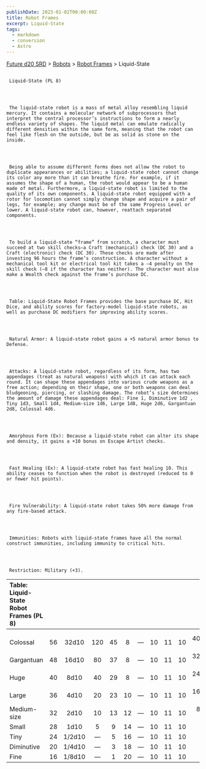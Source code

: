 ```yaml
---
publishDate: 2023-01-02T00:00:00Z
title: Robot Frames
excerpt: Liquid-State
tags:
  - markdown
  - conversion
  - Astro
---
```







[Future d20 SRD](/#futureD20)
     > [Robots](future-d20-srd-robots-index)
     > [Robot Frames](future-d20-srd-robots-robot-frames-index)
     > Liquid-State
    





## 
     Liquid-State (PL 8)
    



     The liquid-state robot is a mass of metal alloy resembling liquid mercury. It contains a molecular network of subprocessors that interpret the central processor’s instructions to form a nearly endless variety of shapes. The liquid metal can emulate radically different densities within the same form, meaning that the robot can feel like flesh on the outside, but be as solid as stone on the inside.
    



     Being able to assume different forms does not allow the robot to duplicate appearances or abilities; a liquid-state robot cannot change its color any more than it can breathe fire. For example, if it assumes the shape of a human, the robot would appear to be a human made of metal. Furthermore, a liquid-state robot is limited to the quality of its own components. A liquid-state robot equipped with a rotor for locomotion cannot simply change shape and acquire a pair of legs, for example; any change must be of the same Progress Level or lower. A liquid-state robot can, however, reattach separated components.
    



     To build a liquid-state “frame” from scratch, a character must succeed at two skill checks—a Craft (mechanical) check (DC 30) and a Craft (electronic) check (DC 30). These checks are made after investing 96 hours the frame’s construction. A character without a mechanical tool kit or electrical tool kit takes a –4 penalty on the skill check (–8 if the character has neither). The character must also make a Wealth check against the frame’s purchase DC.
    



     Table: Liquid-State Robot Frames provides the base purchase DC, Hit Dice, and ability scores for factory-model liquid-state robots, as well as purchase DC modifiers for improving ability scores.
    



     Natural Armor: A liquid-state robot gains a +5 natural armor bonus to Defense.
    



     Attacks: A liquid-state robot, regardless of its form, has two appendages (treat as natural weapons) with which it can attack each round. It can shape these appendages into various crude weapons as a free action; depending on their shape, one or both weapons can deal bludgeoning, piercing, or slashing damage. The robot’s size determines the amount of damage these appendages deal: Fine 1, Diminutive 1d2 , Tiny 1d3, Small 1d4, Medium-size 1d6, Large 1d8, Huge 2d6, Gargantuan 2d8, Colossal 4d6.
    



     Amorphous Form (Ex): Because a liquid-state robot can alter its shape and density, it gains a +10 bonus on Escape Artist checks.
    



     Fast Healing (Ex): A liquid-state robot has fast healing 10. This ability ceases to function when the robot is destroyed (reduced to 0 or fewer hit points).
    



     Fire Vulnerability: A liquid-state robot takes 50% more damage from any fire-based attack.
    



     Immunities: Robots with liquid-state frames have all the normal construct immunities, including immunity to critical hits.
    



     Restriction: Military (+3).
    


| Table: Liquid-State Robot Frames (PL 8) |  |  |  |  |  |  |  |  |  |  |
| :----------------------------------------- | :--: | :--: | :--: | :--: | :--: | :--: | :--: | :--: | :--: | --: |
|  |  |  |  |  |  |  |  |  |  |  |
|  |  |  |  |  |  |  |  |  |  |  |
| Colossal | 56 | 32d10 | 120 | 45 | 8 | — | 10 | 11 | 10 | 40d10/+3 per HD |
| Gargantuan | 48 | 16d10 | 80 | 37 | 8 | — | 10 | 11 | 10 | 32d10/+3 per HD |
| Huge | 40 | 8d10 | 40 | 29 | 8 | — | 10 | 11 | 10 | 24d10/+2 per HD |
| Large | 36 | 4d10 | 20 | 23 | 10 | — | 10 | 11 | 10 | 16d10/+2 per HD |
| Medium-size | 32 | 2d10 | 10 | 13 | 12 | — | 10 | 11 | 10 | 8d10/+1 per HD |
| Small | 28 | 1d10 | 5 | 9 | 14 | — | 10 | 11 | 10 | — |
| Tiny | 24 | 1/2d10 | — | 5 | 16 | — | 10 | 11 | 10 | — |
| Diminutive | 20 | 1/4d10 | — | 3 | 18 | — | 10 | 11 | 10 | — |
| Fine | 16 | 1/8d10 | — | 1 | 20 | — | 10 | 11 | 10 | — |





